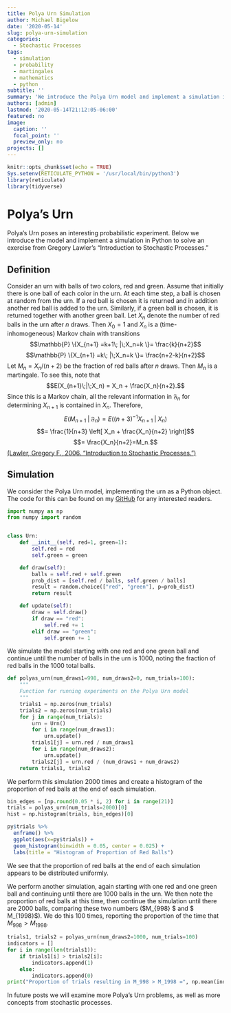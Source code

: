 ```yaml
---
title: Polya Urn Simulation
author: Michael Bigelow
date: '2020-05-14'
slug: polya-urn-simulation
categories:
  - Stochastic Processes
tags:
  - simulation
  - probability
  - martingales
  - mathematics
  - python
subtitle: ''
summary: 'We introduce the Polya Urn model and implement a simulation in Python'
authors: [admin]
lastmod: '2020-05-14T21:12:05-06:00'
featured: no
image:
  caption: ''
  focal_point: ''
  preview_only: no
projects: []
---
```


```r
knitr::opts_chunk$set(echo = TRUE)
Sys.setenv(RETICULATE_PYTHON = '/usr/local/bin/python3')
library(reticulate)
library(tidyverse)
```
# Polya's Urn
Polya's Urn poses an interesting probabilistic experiment.  Below we introduce the model and implement a simulation in Python to solve an exercise from Gregory Lawler's "Introduction to Stochastic Processes."

## Definition
Consider an urn with balls of two colors, red and green.  Assume that initially there is one ball of each color in the urn.  At each time step, a ball is chosen at random from the urn.  If a red ball is chosen it is returned and in addition another red ball is added to the urn.  Similarly, if a green ball is chosen, it is returned together with another green ball.  Let $X_n$ denote the number of red balls in the urn after $n$ draws.  Then $X_0 =1$ and $X_n$ is a (time-inhomogeneous) Markov chain with transitions
$$\mathbb{P} \{X_{n+1} =k+1\; |\;X_n=k \}= \frac{k}{n+2}$$
$$\mathbb{P} \{X_{n+1} =k\; |\;X_n=k \}= \frac{n+2-k}{n+2}$$
Let $M_n=X_n/(n+2)$ be the fraction of red balls after $n$ draws.  Then $M_n$ is a martingale.  To see this, note that 
$$E(X_{n+1}\;|\;X_n) = X_n + \frac{X_n}{n+2}.$$
Since this is a Markov chain, all the relevant information in $\mathfrak{F}_n$ for determining $X_{n+1}$ is contained in $X_n$. Therefore, 
$$E(M_{n+1} \;|\; \mathfrak{F}_n) = E((n+3)^{-1}X_{n+1}\;|\;X_n)$$
$$= \frac{1}{n+3} \left[ X_n + \frac{X_n}{n+2} \right]$$
$$= \frac{X_n}{n+2}=M_n.$$
[(Lawler, Gregory F., 2006. "Introduction to Stochastic Processes.")](https://www.amazon.com/Introduction-Stochastic-Processes-Chapman-Probability/dp/158488651X)

## Simulation
We consider the Polya Urn model, implementing the urn as a Python object.  The code for this can be found on my [GitHub](https://github.com/michaelbigelow/StochasticProcesses) for any interested readers.

```python
import numpy as np
from numpy import random


class Urn:
    def __init__(self, red=1, green=1):
        self.red = red
        self.green = green

    def draw(self):
        balls = self.red + self.green
        prob_dist = [self.red / balls, self.green / balls]
        result = random.choice(["red", "green"], p=prob_dist)
        return result

    def update(self):
        draw = self.draw()
        if draw == "red":
            self.red += 1
        elif draw == "green":
            self.green += 1
```

We simulate the model starting with one red and one green ball and continue until the number of balls in the urn is 1000, noting the fraction of red balls in the 1000 total balls.    

```python
def polyas_urn(num_draws1=998, num_draws2=0, num_trials=100):
    """
    Function for running experiments on the Polya Urn model
    """
    trials1 = np.zeros(num_trials)
    trials2 = np.zeros(num_trials)
    for j in range(num_trials):
        urn = Urn()
        for i in range(num_draws1):
            urn.update()
        trials1[j] = urn.red / num_draws1
        for i in range(num_draws2):
            urn.update()
        trials2[j] = urn.red / (num_draws1 + num_draws2)
    return trials1, trials2
```

We perform this simulation 2000 times and create a histogram of the proportion of red balls at the end of each simulation.

```python
bin_edges = [np.round(0.05 * i, 2) for i in range(21)]
trials = polyas_urn(num_trials=2000)[0]
hist = np.histogram(trials, bin_edges)[0]
```

```r
py$trials %>% 
  enframe() %>%
  ggplot(aes(x=py$trials)) +
  geom_histogram(binwidth = 0.05, center = 0.025) +
  labs(title = "Histogram of Proportion of Red Balls")
```

We see that the proportion of red balls at the end of each simulation appears to be distributed uniformly.

We perform another simulation, again starting with one red and one green ball and continuing until there are 1000 balls in the urn.  We then note the proportion of red balls at this time, then continue the simulation until there are 2000 balls, comparing these two numbers ($M_{998} $ and $ M_{1998}$).  We do this 100 times, reporting the proportion of the time that $M_{998} > M_{1998}$.

```python
trials1, trials2 = polyas_urn(num_draws2=1000, num_trials=100)
indicators = []
for i in range(len(trials1)):
    if trials1[i] > trials2[i]:
        indicators.append(1)
    else:
        indicators.append(0)
print("Proportion of trials resulting in M_998 > M_1998 =", np.mean(indicators))
```

In future posts we will examine more Polya's Urn problems, as well as more concepts from stochastic processes.
